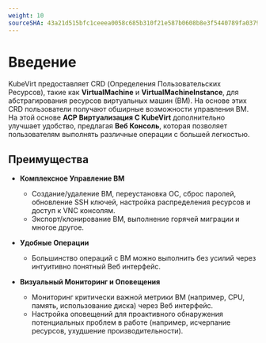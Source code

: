 ```yaml
---
weight: 10
sourceSHA: 43a21d515bfc1ceeea0058c685b310f21e587b0608b8e3f5440789fa0379a8e2
---
```


# Введение

KubeVirt предоставляет CRD (Определения Пользовательских Ресурсов), такие как **VirtualMachine** и **VirtualMachineInstance**, для абстрагирования ресурсов виртуальных машин (ВМ). На основе этих CRD пользователи получают обширные возможности управления ВМ. На этой основе **ACP Виртуализация С KubeVirt** дополнительно улучшает удобство, предлагая **Веб Консоль**, которая позволяет пользователям выполнять различные операции с большей легкостью.

## Преимущества

- **Комплексное Управление ВМ**

  - Создание/удаление ВМ, переустановка ОС, сброс паролей, обновление SSH ключей, настройка распределения ресурсов и доступ к VNC консолям.
  - Экспорт/клонирование ВМ, выполнение горячей миграции и многое другое.

- **Удобные Операции**

  - Большинство операций с ВМ можно выполнить без усилий через интуитивно понятный Веб интерфейс.

- **Визуальный Мониторинг и Оповещения**

  - Мониторинг критически важной метрики ВМ (например, CPU, память, использование диска) через Веб интерфейс.
  - Настройка оповещений для проактивного обнаружения потенциальных проблем в работе (например, исчерпание ресурсов, ухудшение производительности).
